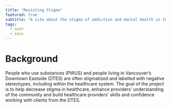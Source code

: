 ```yaml
---
title: "Resisting Stigma"
featured: true
subtitle: "A site about the stigma of addiction and mental health in the Downtown Eastside of Vancouver, BC."
tags:
  - nuxt
  - sass
---
```


# Background

People who use substances (PWUS) and people living in Vancouver’s Downtown Eastside (DTES) are often stigmatized and labelled with negative stereotypes, including within the healthcare system. The goal of the project is to help decrease stigma in healthcare, enhance providers’ understanding of the community and build healthcare providers’ skills and confidence working with clients from the DTES.
